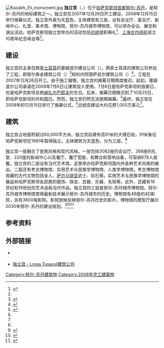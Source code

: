 {{Infobox building
| building_name       = 独立宫
| native_building_name= {{rtl-lang|kk|Тәуелсіздік Сарайы}}{{kk icon}}<br>{{lang|ru|Дворец Независимости}}{{ru icon}}
| former_names        = 
| alternate_names     = 
| image               = Palace_of_Independence, cropped.jpg
| image_size          = <!-- 圖片大小 -->
| caption             = <!-- 圖片說明 -->
| map_type            = 
| altitude            = <!-- 海拔（不是建築高度！） -->
| building_type       = <!-- 建築類型 -->
| architectural_style = <!-- 建築風格 -->
| structural_system   = <!-- 結構系統 -->
| cost                = 约 10,000,000 美元
| ren_cost            = <!-- 翻新造價 -->
| location            = {{KAZ}}[[努尔-苏丹|努尔-苏丹]]
| address             = <!-- 地址 -->
| client              = 
| owner               = <!-- 所有者 -->
| current_tenants     = <!-- 現今租賃者 -->
| landlord            = 
| coordinates         = 
| start_date          = 2007年12月26日
| completion_date     = 2008年12月
| inauguration_date   = 2008年12月15日
| renovation_date     = 
| demolition_date     = 
| destruction_date    = <!-- 拆除日期 -->
| height              = <!-- 高度 -->
| diameter            = <!-- 直徑 -->
| other_dimensions    = <!-- 其他尺寸 -->
| floor_count         = 3
| floor_area          = <!-- 建築面積 -->
| main_contractor     = 土耳其塞姆波尔建设公司（{{lang|tr|Sembol İnşaat}}）
| architect           = <!-- 建築師 -->
| architecture_firm   = 土耳其居尔泰金建筑公司（{{lang|tr|Gültekin Architecture}}）<br>土耳其利内阿图萨武尔建筑公司（{{lang|tr|Linea Tusavul}}）
| structural_engineer = 
| services_engineer   = 
| civil_engineer      = 
| other_designers     = 
| quantity_surveyor   = 
| awards              = <!-- 獎項 -->
| ren_architect       = <!-- 翻新團隊 -->
| ren_firm            = <!-- 建築翻新商-->
| ren_str_engineer    = 
| ren_serv_engineer   = 
| ren_civ_engineer    = 
| ren_oth_designers   = 
| ren_qty_surveyor    = 
| ren_awards          = <!-- 翻新獎項 -->
| references          = <!-- 參考 -->
}}
[[File:Kazakh_Eli_monument.jpg|thumb]]
'''独立宫'''（{{lang-kk|Тәуелсіздік Сарайы}}，{{lang-ru|Дворец Независимости}}）位于[[哈萨克斯坦|哈萨克斯坦]][[首都|首都]][[努尔-苏丹|努尔-苏丹]]，是努尔-苏丹的地标建筑之一。独立宫在2007年12月26日开工建设，2008年12月15日举行揭幕仪式。独立宫外表为天蓝色，主体建筑有三层，设有会议厅、宴会厅、新闻中心、礼堂、美术馆、博物馆、努尔-苏丹城市博物馆，可以举办会议、展览和演出活动。哈萨克斯坦独立宫举办的活动包括[[哈萨克斯坦总统|总统]]就职典礼<ref>{{cite news|title=纳扎尔巴耶夫宣誓就任哈萨克斯坦总统|url=http://news.xinhuanet.com/world/2015-04/29/c_1115136265.htm|accessdate=2015-11-16|agency=新华网|date=2015-04-29|archive-date=2015-09-15|archive-url=https://web.archive.org/web/20150915120218/http://news.xinhuanet.com/world/2015-04/29/c_1115136265.htm|dead-url=no}}</ref>、[[上海合作组织|上海合作组织]]成立10周年纪念峰会等<ref name=xinhua/>。

== 建设 ==
独立宫的主承包商是[[土耳其|土耳其]]的塞姆波尔建设公司（{{lang|tr|Sembol İnşaat}}）。两家土耳其的建筑公司参加了工程，即居尔泰金建筑公司（{{lang|tr|Gültekin Architecture}}）<ref>{{cite web|title=Astana Congress Hall|url=http://www.gultekinmimarlik.com/|website=Gültekin Architecture|accessdate=2015-11-16|archive-date=2017-11-13|archive-url=https://web.archive.org/web/20171113021700/http://www.gultekinmimarlik.com/|dead-url=no}}</ref>和利内阿图萨武尔建筑公司（{{lang|tr|Linea Tusavul}}）<ref>{{cite web|title=Astana Congress Center|url=http://www.lineatusavul.com/index.asp?page=projects&id=89|website=Linea Tusavul|accessdate=2015-11-16|archive-date=2015-11-17|archive-url=https://web.archive.org/web/20151117013954/http://www.lineatusavul.com/index.asp?page=projects&id=89|dead-url=no}}</ref>。工程在2007年12月26日开工。由于施工偏慢，独立宫的揭幕日期两度推迟。起初，塞姆波尔公司承诺在2008年7月6日让建筑投入使用。7月6日是哈萨克斯坦的首都日，也是哈萨克斯坦总统[[纳扎尔巴耶夫|纳扎尔巴耶夫]]的生日。后来，揭幕日期推迟到了10月25日，即哈萨克斯坦的共和国日。然而，独立宫仍然无法按期揭幕。<ref name=ng>{{cite news|script-title=ru:Миссия невыполнима|url=http://www.ng.kz/modules/newspaper/article.php?numberid=104&storyid=6612|accessdate=2015-11-16|agency={{lang|ru|Наша газета}}|date=2008-10-30|language=ru|archive-date=2016-03-04|archive-url=https://web.archive.org/web/20160304133143/http://www.ng.kz/modules/newspaper/article.php?numberid=104&storyid=6612|dead-url=no}}</ref>最终，独立宫在2008年的12月15日举行了揭幕仪式。<ref name=astkz/>总统宫建设大约花费1,000万美元<ref name=ng/>。

== 建筑 ==
独立宫占地面积超过60,000平方米。独立宫前建有高91米的大理石柱，91米象征哈萨克斯坦在1991年取得独立。主体建筑为天蓝色，分为三层。<ref name=xinhua/>

独立宫一层融合了民族风格和现代风格。一层包括3082座的会议厅、268座的礼堂、220座的新闻中心以及餐厅。餐厅宽敞，有舞台和音响设备，可容纳678人就餐。独立宫的二层设有当代艺术馆，这里举办哈萨克斯坦国内外各种艺术风格的展出。二层还有考古博物馆、实用艺术与民族学博物馆、人类学博物馆。考古博物馆收藏的古代文物包括金人、[[萨尔马提亚人|萨尔马提亚]]武士、刻石等。实用艺术与民族学博物馆的展品有哈萨克斯坦各民族的服饰、珠宝、武器、乐器、毛毯等。此外，还藏有18世纪和19世纪的艺术品和当代作品。独立宫的三层是努尔-苏丹城市博物馆。努尔-苏丹城市博物馆使用最新技术展示努尔-苏丹城市的历史。博物馆有49座的4D影院，另有3600电影院。影院放映反映努尔-苏丹历史的影片。博物馆的模型厅展示2030年努尔-苏丹的建设规划。<ref name=astkz>{{cite web|script-title=ru:Дворец Независимости|url=http://almaty.astana.kz/ru/node/96|website={{lang|ru|Алматы города Астаны}}|accessdate=2015-11-16|language=ru|archive-date=2016-06-28|archive-url=https://web.archive.org/web/20160628062728/http://almaty.astana.kz/ru/node/96|dead-url=yes}}</ref><ref name=xinhua>{{cite news|title=背景资料：哈萨克斯坦独立宫|url=http://news.xinhuanet.com/world/2011-06/15/c_121539234.htm|accessdate=2015-11-16|agency=新华网|date=2011-06-15|archive-date=2011-09-30|archive-url=https://web.archive.org/web/20110930111745/http://news.xinhuanet.com/world/2011-06/15/c_121539234.htm|dead-url=no}}</ref><ref>{{cite web|title=Palace of Independence|url=http://xxx.astana.kz/node/7549|website=ASTANA OFFICIAL WEBSITE|accessdate=2015-11-16|deadurl=yes|archiveurl=https://web.archive.org/web/20160121191229/http://xxx.astana.kz/node/7549|archivedate=2016-01-21}}</ref>

== 参考资料 ==
{{reflist|2}}

== 外部链接 ==
* {{en icon}} {{ru icon}} {{kk icon}} {{Official websites
| http://indepalace.kz/ | 独立宫 
}}
* {{en icon}} [http://www.lineatusavul.com/index.asp?page=projects&id=89 独立宫 - Linea Tusavul建筑公司] {{Wayback|url=http://www.lineatusavul.com/index.asp?page=projects&id=89 |date=20151117013954 }}

[[Category:努尔-苏丹建筑物|Category:努尔-苏丹建筑物]]
[[Category:2008年完工建築物|Category:2008年完工建築物]]